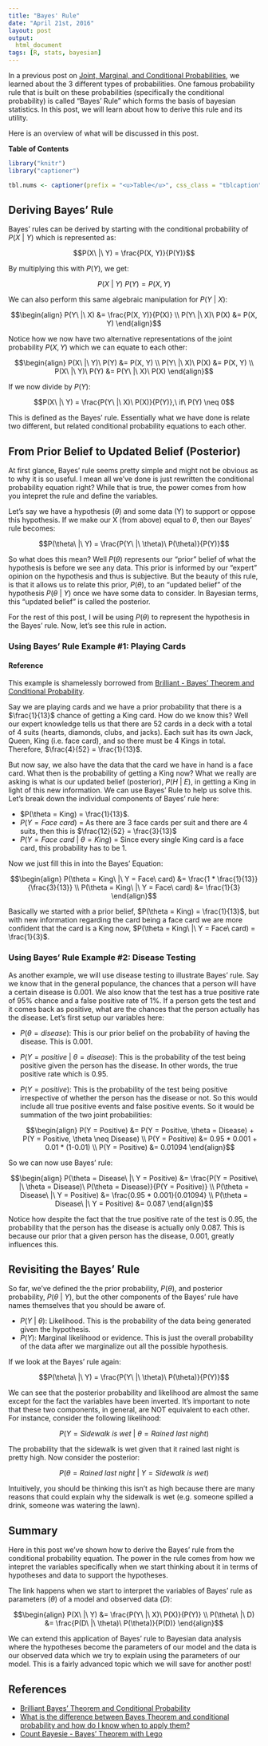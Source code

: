 ```yaml
---
title: "Bayes' Rule"
date: "April 21st, 2016"
layout: post
output:
  html_document
tags: [R, stats, bayesian]
---
```


In a previous post on [Joint, Marginal, and Conditional Probabilities]({% post_url 2016-03-20-basic-prob %}), we learned about the 3 different types of probabilities. One famous probability rule that is built on these probabilities (specifically the conditional probability) is called "Bayes' Rule" which forms the basis of bayesian statistics. In this post, we will learn about how to derive this rule and its utility.

Here is an overview of what will be discussed in this post.

**Table of Contents**

<ul data-toc="body" data-toc-headings="h2,h3"></ul>

```r
library("knitr")
library("captioner")

tbl.nums <- captioner(prefix = "<u>Table</u>", css_class = "tblcaption")
```

## Deriving Bayes' Rule

Bayes' rules can be derived by starting with the conditional probability of <span class="inlinecode">$P(X\ |\ Y)$</span> which is represented as:

<div>
$$P(X\ |\ Y) = \frac{P(X, Y)}{P(Y)}$$
</div>

By multiplying this with <span class="inlinecode">$P(Y)$</span>, we get:

<div>
$$P(X\ |\ Y)\ P(Y) = P(X, Y)$$
</div>

We can also perform this same algebraic manipulation for <span class="inlinecode">$P(Y\ |\ X)$</span>:

<div>
$$\begin{align}
P(Y\ |\ X) &= \frac{P(X, Y)}{P(X)} \\
P(Y\ |\ X)\ P(X) &= P(X, Y)
\end{align}$$
</div>

Notice how we now have two alternative representations of the joint probability <span class="inlinecode">$P(X, Y)$</span> which we can equate to each other:

<div>
$$\begin{align}
P(X\ |\ Y)\ P(Y) &= P(X, Y) \\
P(Y\ |\ X)\ P(X) &= P(X, Y) \\
P(X\ |\ Y)\ P(Y) &= P(Y\ |\ X)\ P(X) 
\end{align}$$
</div>

If we now divide by <span class="inlinecode">$P(Y)$</span>:

<div>
$$P(X\ |\ Y) = \frac{P(Y\ |\ X)\ P(X)}{P(Y)},\ if\ P(Y) \neq 0$$
</div>

This is defined as the Bayes' rule. Essentially what we have done is relate two different, but related conditional probability equations to each other. 

## From Prior Belief to Updated Belief (Posterior)

At first glance, Bayes' rule seems pretty simple and might not be obvious as to why it is so useful. I mean all we've done is just rewritten the conditional probability equation right? While that is true, the power comes from how you intepret the rule and define the variables. 

Let's say we have a hypothesis (<span class="inlinecode">$\theta$</span>) and some data (Y) to support or oppose this hypothesis. If we make our X (from above) equal to <span class="inlinecode">$\theta$</span>, then our Bayes' rule becomes:

<div>
$$P(\theta\ |\ Y) = \frac{P(Y\ |\ \theta)\ P(\theta)}{P(Y)}$$
</div>

So what does this mean? Well <span class="inlinecode">$P(\theta)$</span> represents our "prior" belief of what the hypothesis is before we see any data. This prior is informed by our "expert" opinion on the hypothesis and thus is subjective. But the beauty of this rule, is that it allows us to relate this prior, <span class="inlinecode">$P(\theta)$</span>, to an "updated belief" of the hypothesis <span class="inlinecode">$P(\theta\ |\ Y)$</span> once we have some data to consider. In Bayesian terms, this "updated belief" is called the posterior.

For the rest of this post, I will be using <span class="inlinecode">$P(\theta)$</span> to represent the hypothesis in the Bayes' rule. Now, let's see this rule in action.

### Using Bayes' Rule Example #1: Playing Cards

<div class="alert alert-dismissible alert-info">
<h4>Reference</h4>
This example is shamelessly borrowed from <a href="https://brilliant.org/wiki/bayes-theorem/">Brilliant - Bayes' Theorem and Conditional Probability</a>.
</div>

Say we are playing cards and we have a prior probability that there is a <span class="inlinecode">$\frac{1}{13}$</span> chance of getting a King card. How do we know this? Well our expert knowledge tells us that there are 52 cards in a deck with a total of 4 suits (hearts, diamonds, clubs, and jacks). Each suit has its own Jack, Queen, King (i.e. face card), and so there must be 4 Kings in total. Therefore, <span class="inlinecode">$\frac{4}{52} = \frac{1}{13}$</span>. 

But now say, we also have the data that the card we have in hand is a face card. What then is the probability of getting a King now? What we really are asking is what is our updated belief (posterior), <span class="inlinecode">$P(H\ |\ E)$</span>, in getting a King in light of this new information. We can use Bayes' Rule to help us solve this. Let's break down the individual components of Bayes' rule here:

* <span class="inlinecode">$P(\theta = King) = \frac{1}{13}$</span>.
* <span class="inlinecode">$P(Y = Face\ card)$</span> = As there are 3 face cards per suit and there are 4 suits, then this is <span class="inlinecode">$\frac{12}{52} = \frac{3}{13}$</span>
* <span class="inlinecode">$P(Y = Face\ card\ |\ \theta = King)$</span> = Since every single King card is a face card, this probability has to be 1.

Now we just fill this in into the Bayes' Equation:

<div>
$$\begin{align}
P(\theta = King\ |\ Y = Face\ card) &= \frac{1 * \frac{1}{13}}{\frac{3}{13}} \\
P(\theta = King\ |\ Y = Face\ card) &= \frac{1}{3}
\end{align}$$
</div>

Basically we started with a prior belief, <span class="inlinecode">$P(\theta = King) = \frac{1}{13}$</span>, but with new information regarding the card being a face card we are more confident that the card is a King now, <span class="inlinecode">$P(\theta = King\ |\ Y = Face\ card) = \frac{1}{3}$</span>.

### Using Bayes' Rule Example #2: Disease Testing

As another example, we will use disease testing to illustrate Bayes' rule. Say we know that in the general populance, the chances that a person will have a certain disease is 0.001. We also know that the test has a true positive rate of 95% chance and a false positive rate of 1%. If a person gets the test and it comes back as positive, what are the chances that the person actually has the disease. Let's first setup our variables here:

* <span class="inlinecode">$P(\theta = disease)$</span>: This is our prior belief on the probability of having the disease. This is 0.001.
* <span class="inlinecode">$P(Y = positive\ |\ \theta = disease)$</span>: This is the probability of the test being positive given the person has the disease. In other words, the true positive rate which is 0.95.
* <span class="inlinecode">$P(Y = positive)$</span>: This is the probability of the test being positive irrespective of whether the person has the disease or not. So this would include all true positive events and false positive events. So it would be summation of the two joint probabilities: 

    <div>
    $$\begin{align}
    P(Y = Positive) &= P(Y = Positive, \theta = Disease) + P(Y = Positive, \theta \neq Disease) \\
    P(Y = Positive) &= 0.95 * 0.001 + 0.01 * (1-0.01) \\
    P(Y = Positive) &= 0.01094
    \end{align}$$
    </div>

So we can now use Bayes' rule:

<div>
$$\begin{align}
P(\theta = Disease\ |\ Y = Positive) &= \frac{P(Y = Positive\ |\ \theta = Disease)\ P(\theta = Disease)}{P(Y = Positive)} \\
P(\theta = Disease\ |\ Y = Positive) &= \frac{0.95 * 0.001}{0.01094} \\
P(\theta = Disease\ |\ Y = Positive) &= 0.087
\end{align}$$
</div>

Notice how despite the fact that the true positive rate of the test is 0.95, the probability that the person has the disease is actually only 0.087. This is because our prior that a given person has the disease, 0.001, greatly influences this.

## Revisiting the Bayes' Rule

So far, we've defined the the prior probability, <span class="inlinecode">$P(\theta)$</span>, and posterior probability, <span class="inlinecode">$P(\theta\ |\ Y)$</span>, but the other components of the Bayes' rule have names themselves that you should be aware of. 

* <span class="inlinecode">$P(Y\ |\ \theta)$</span>: Likelihood. This is the probability of the data being generated given the hypothesis.
* <span class="inlinecode">$P(Y)$</span>: Marginal likelihood or evidence. This is just the overall probability of the data after we marginalize out all the possible hypothesis.

If we look at the Bayes' rule again:

<div>
$$P(\theta\ |\ Y) = \frac{P(Y\ |\ \theta)\ P(\theta)}{P(Y)}$$
</div>

We can see that the posterior probability and likelihood are almost the same except for the fact the variables have been inverted. It's important to note that these two components, in general, are NOT equivalent to each other. For instance, consider the following likelihood:

<div>
$$P(Y = Sidewalk\ is\ wet\ |\ \theta = Rained\ last\ night)$$
</div>

The probability that the sidewalk is wet given that it rained last night is pretty high. Now consider the posterior:

<div>
$$P(\theta = Rained\ last\ night\ |\ Y = Sidewalk\ is\ wet)$$
</div>

Intuitively, you should be thinking this isn't as high because there are many reasons that could explain why the sidewalk is wet (e.g. someone spilled a drink, someone was watering the lawn).

## Summary

Here in this post we've shown how to derive the Bayes' rule from the conditional probability equation. The power in the rule comes from how we intepret the variables specifically when we start thinking about it in terms of hypotheses and data to support the hypotheses. 

The link happens when we start to interpret the variables of Bayes' rule as parameters (<span class="inlinecode">$\theta$</span>) of a model and observed data (<span class="inlinecode">$D$</span>):

<div>
$$\begin{align}
P(X\ |\ Y) &= \frac{P(Y\ |\ X)\ P(X)}{P(Y)} \\
P(\theta\ |\ D) &= \frac{P(D\ |\ \theta)\ P(\theta)}{P(D)}
\end{align}$$
</div>



We can extend this application of Bayes' rule to Bayesian data analysis where the hypotheses become the parameters of our model and the data is our observed data which we try to explain using the parameters of our model. This is a fairly advanced topic which we will save for another post!

## References

* [Brilliant Bayes' Theorem and Conditional Probability](https://brilliant.org/wiki/bayes-theorem/)
* [What is the difference between Bayes Theorem and conditional probability and how do I know when to apply them?](https://www.quora.com/What-is-the-difference-between-Bayes-Theorem-and-conditional-probability-and-how-do-I-know-when-to-apply-them)
* [Count Bayesie - Bayes' Theorem with Lego](https://www.countbayesie.com/blog/2015/2/18/bayes-theorem-with-lego)
